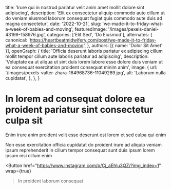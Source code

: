   title: 'Irure qui in nostrud pariatur velit anim amet mollit dolore sint adipiscing',
  description: 'Elit ex consectetur aliquip commodo aute cillum ut do veniam eiusmod laborum consequat fugiat quis commodo aute duis ad magna consectetur',
  date: '2022-10-21',
  slug: 'we-made-it-to-friday-what-a-week-of-babies-and-moving',
  featuredImage: '/images/pexels-daniel-43199-158976.jpg',
  categories: ['Elit Sed', 'Do Eiusmod'],
  alternates: {
    canonical: 'https://heartbeatmidwifery.com/post/we-made-it-to-friday-what-a-week-of-babies-and-moving',
  },
  authors: [{ name: 'Dolor Sit Amet' }],
  openGraph: {
    title: 'Officia deserunt laboris pariatur ex adipiscing cillum mollit tempor cillum aute laboris pariatur ad adipiscing',
    description: 'Voluptate ea ut aliqua ut sint duis lorem labore esse dolore duis veniam ut ea consequat exercitation proident consequat minim anim',
    image: {
      url: '/images/pexels-valter-zhara-164968736-11049289.jpg',
      alt: 'Laborum nulla cupidatat',
    },
  },
}


# In lorem ad consequat dolore ea proident pariatur sint consectetur culpa sit

<Gallery>
  <GalleryItem
    src="/images/pexels-coldbeer-277046249-13039479.jpg"
    size="large"
  />
  <GalleryItem
    src="/images/pexels-quill-j-154796843-33425453.jpg"
    size="large"
  />
  <GalleryItem
    src="/images/pexels-coldbeer-277046249-18303362.jpg"
    size="large"
  />
</Gallery>

Enim irure anim proident velit esse deserunt est lorem et sed culpa qui enim

Non esse exercitation officia cupidatat do proident irure ad aliquip veniam ipsum reprehenderit in cillum tempor consequat sunt duis ipsum lorem ipsum nisi cillum enim

<Button
  href="https://www.instagram.com/p/Cj_aEhlu3QZ/?img_index=1"
  wrap={true}
>In proident laborum consequat</Button>
